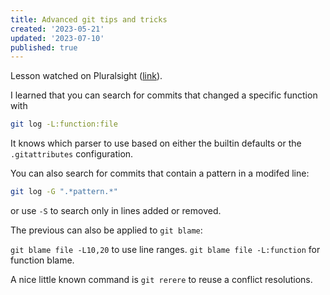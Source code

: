 ```yaml
---
title: Advanced git tips and tricks
created: '2023-05-21'
updated: '2023-07-10'
published: true
---
```


Lesson watched on Pluralsight ([link](https://app.pluralsight.com/library/courses/git-advanced-tips-tricks/table-of-contents)).

I learned that you can search for commits that changed a specific function with

```bash
git log -L:function:file
```

It knows which parser to use based on either the builtin defaults or the `.gitattributes` configuration.

You can also search for commits that contain a pattern in a modifed line:

```bash
git log -G ".*pattern.*"
```

or use `-S` to search only in lines added or removed.

The previous can also be applied to `git blame`:

`git blame file -L10,20` to use line ranges.
`git blame file -L:function` for function blame.

A nice little known command is `git rerere` to reuse a conflict resolutions.
